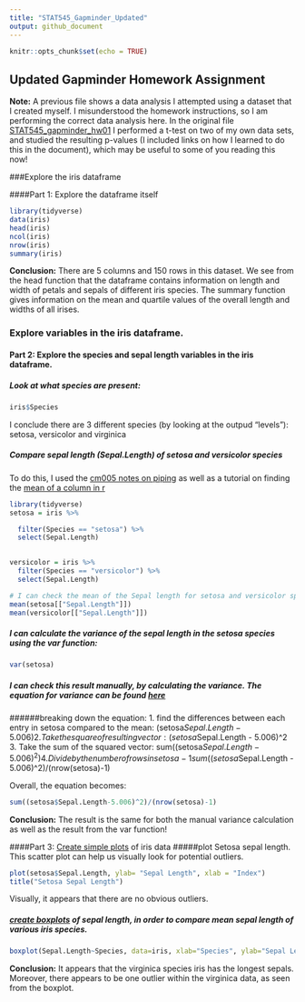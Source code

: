 ```yaml
---
title: "STAT545_Gapminder_Updated"
output: github_document
---
```


```r
knitr::opts_chunk$set(echo = TRUE)
```

## Updated Gapminder Homework Assignment

**Note:** A previous file shows a data analysis I attempted using a dataset that I created myself. I misunderstood the homework instructions, so I am performing the correct data analysis here. In the original file [STAT545_gapminder_hw01](https://github.com/STAT545-UBC-students/hw01-JasmineLib/blob/master/STAT545_Gapminder_hw01.md) I performed a t-test on two of my own data sets, and studied the resulting p-values (I included links on how I learned to do this in the document), which may be useful to some of you reading this now!


###Explore the iris dataframe

####Part 1: Explore the dataframe itself
```r
library(tidyverse)
data(iris)
head(iris)
ncol(iris)
nrow(iris)
summary(iris)

```

**Conclusion:** There are 5 columns and 150 rows in this dataset. We see from the head function that the dataframe contains information on length and width of petals and sepals of different iris species.
The summary function gives information on the mean and quartile values of the overall length and widths of all irises. 

### Explore variables in the iris dataframe.
#### Part 2: Explore the species and sepal length variables in the iris dataframe.
##### Look at what species are present:
```r
iris$Species
```
I conclude there are 3 different species (by looking at the outpud "levels"): setosa, versicolor and virginica



##### Compare sepal length (Sepal.Length) of setosa and versicolor species
To do this, I used the [cm005 notes on piping](http://stat545.com/Classroom/notes/cm005.nb.html) as well as a tutorial on finding the [mean of a column in r](https://stackoverflow.com/questions/23163863/mean-of-a-column-in-a-data-frame-given-the-columns-name)
```r
library(tidyverse)
setosa = iris %>% 

  filter(Species == "setosa") %>% 
  select(Sepal.Length)
  

versicolor = iris %>% 
  filter(Species == "versicolor") %>% 
  select(Sepal.Length)

# I can check the mean of the Sepal length for setosa and versicolor species using the mean function:
mean(setosa[["Sepal.Length"]])
mean(versicolor[["Sepal.Length"]])

```

##### I can calculate the variance of the sepal length in the setosa species using the var function:
```r
var(setosa)
```
##### I can check this result manually, by calculating the variance. The equation for variance can be found [here](http://www.r-tutor.com/elementary-statistics/numerical-measures/variance)

######breaking down the equation:
1. find the differences between each entry in setosa compared to the mean:
   (setosa$Sepal.Length - 5.006)
2. Take the square of resulting vector:
  (setosa$Sepal.Length - 5.006)^2
3. Take the sum of the squared vector:
  sum((setosa$Sepal.Length - 5.006)^2)
4. Divide by the number of rows in setosa -1
  sum((setosa$Sepal.Length - 5.006)^2)/(nrow(setosa)-1)

Overall, the equation becomes:
```r
sum((setosa$Sepal.Length-5.006)^2)/(nrow(setosa)-1)

```

**Conclusion:** The result is the same for both the manual variance calculation as well as the result from the var function!

####Part 3: [Create simple plots](https://www.harding.edu/fmccown/r/) of iris data
#####plot Setosa sepal length. 
This scatter plot can help us visually look for potential outliers.
```r

plot(setosa$Sepal.Length, ylab= "Sepal Length", xlab = "Index")
title("Setosa Sepal Length")

```
Visually, it appears that there are no obvious outliers. 


##### [create boxplots](https://www.statmethods.net/graphs/boxplot.html) of sepal length, in order to compare mean sepal length of various iris species.

```r
boxplot(Sepal.Length~Species, data=iris, xlab="Species", ylab="Sepal Length")
```

**Conclusion:** It appears that the virginica species iris has the longest sepals. Moreover, there appears to be one outlier within the virginica data, as seen from the boxplot. 


